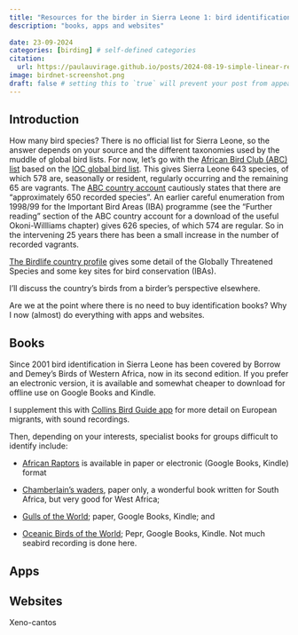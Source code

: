 ```yaml
---
title: "Resources for the birder in Sierra Leone 1: bird identification"
description: "books, apps and websites"
 
date: 23-09-2024
categories: [birding] # self-defined categories
citation: 
  url: https://paulauvirage.github.io/posts/2024-08-19-simple-linear-regression/ 
image: birdnet-screenshot.png
draft: false # setting this to `true` will prevent your post from appearing on your listing page until you're ready!
---
```


## Introduction

How many bird species? There is no official list for Sierra Leone, so the answer depends on your source and the different taxonomies used by the muddle of global bird lists. For now, let's go with the [African Bird Club (ABC) list](https://www.birdpics.co.za/abcbirdlists/) based on the [IOC global bird list](https://www.worldbirdnames.org/new/). This gives Sierra Leone 643 species, of which 578 are, seasonally or resident, regularly occurring and the remaining 65 are vagrants.  The [ABC country account](https://www.africanbirdclub.org/countries/sierra-leone/sierra-leone-introduction/) cautiously states that there are "approximately 650 recorded species". 
An earlier careful enumeration from 1998/99 for the Important Bird Areas (IBA) programme (see the "Further reading" section of the ABC country account for a download of the useful Okoni-Willliams chapter) gives 626 species, of which 574 are regular. So in the intervening 25 years there has been a small increase in the number of recorded vagrants.

[The Birdlife country profile](https://datazone.birdlife.org/country/sierra-leone/resources) gives some detail of the Globally Threatened Species and some key sites for bird conservation (IBAs). 

I'll discuss the country's birds from a birder's perspective elsewhere.

Are we at the point where there is no need to buy identification books? Why I now (almost) do everything with apps and websites.

## Books

Since 2001 bird identification in Sierra Leone has been covered by Borrow and Demey's Birds of Western Africa, now in its second edition. If you prefer an electronic version, it is available and somewhat cheaper to download for offline use on Google Books and Kindle. 

I supplement this with [Collins Bird Guide app](https://play.google.com/store/apps/details?id=com.natureguides.birdguide&hl=en-US&pli=1) for more detail on European migrants, with sound recordings. 

Then, depending on your interests, specialist books for groups difficult to identify include:

- [African Raptors](https://www.amazon.co.uk/African-Raptors-Field-Guides-Identification/dp/0713665386) is available in paper or electronic (Google Books, Kindle) format
- [Chamberlain's waders](https://www.amazon.co.uk/Chamberlains-Waders-Definitive-Southern-Shorebirds/dp/062073552X), paper only, a wonderful book written for South Africa, but very good for West Africa;

- [Gulls of the World](https://www.amazon.co.uk/Gulls-World-Klaus-Malling-Olsen/dp/1408181649); paper, Google Books, Kindle; and

- [Oceanic Birds of the World](https://press.princeton.edu/books/paperback/9780691175010/oceanic-birds-of-the-world); Pepr, Google Books, Kindle. Not much seabird recording is done here.

## Apps



## Websites

Xeno-cantos
